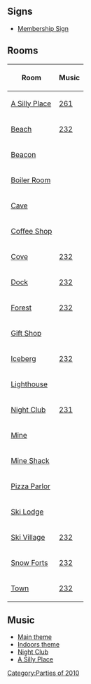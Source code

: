 

==Signs==
*[[Media:AprilFoolsParty2010MembershipOopsAprilFools.swf|Membership Sign]]

==Rooms==
<center>
{|class="wikitable" border="1"
!Room!!Music
|-
|[http://archives.clubpenguinwiki.info/swf.cpcheats.info/rooms/2010/april_fools_party_april/party.swf A Silly Place]||[[Media:Music261.swf|261]]
|-
|[http://archives.clubpenguinwiki.info/swf.cpcheats.info/rooms/2010/april_fools_party_april/beach.swf Beach]||[[Media:Music232.swf|232]]
|-
|[http://archives.clubpenguinwiki.info/swf.cpcheats.info/rooms/2010/april_fools_party_april/beacon.swf Beacon]
|-
|[http://archives.clubpenguinwiki.info/swf.cpcheats.info/rooms/2010/april_fools_party_april/boiler.swf Boiler Room]
|-
|[http://archives.clubpenguinwiki.info/swf.cpcheats.info/rooms/2010/april_fools_party_april/cave.swf Cave]
|-
|[http://archives.clubpenguinwiki.info/swf.cpcheats.info/rooms/2010/april_fools_party_april/coffee.swf Coffee Shop]
|-
|[http://archives.clubpenguinwiki.info/swf.cpcheats.info/rooms/2010/april_fools_party_april/cove.swf Cove]||[[Media:Music232.swf|232]]
|-
|[http://archives.clubpenguinwiki.info/swf.cpcheats.info/rooms/2010/april_fools_party_april/dock.swf Dock]||[[Media:Music232.swf|232]]
|-
|[http://archives.clubpenguinwiki.info/swf.cpcheats.info/rooms/2010/april_fools_party_april/forest.swf Forest]||[[Media:Music232.swf|232]]
|-
|[[Media:AprilFoolsParty2010GiftShop.swf|Gift Shop]]
|-
|[http://archives.clubpenguinwiki.info/swf.cpcheats.info/rooms/2010/april_fools_party_april/berg.swf Iceberg]||[[Media:Music232.swf|232]]
|-
|[http://archive.clubpenguinwiki.info/swf.cpcheats.info/rooms/2010/april_fools_party_april/light.swf Lighthouse]
|-
|[http://archives.clubpenguinwiki.info/swf.cpcheats.info/rooms/2010/april_fools_party_april/dance.swf Night Club]||[[Media:Music231.swf|231]]
|-
|[http://archives.clubpenguinwiki.info/swf.cpcheats.info/rooms/2010/april_fools_party_april/mine.swf Mine]
|-
|[http://archives.clubpenguinwiki.info/swf.cpcheats.info/rooms/2010/april_fools_party_april/shack.swf Mine Shack]
|-
|[http://archive.clubpenguinwiki.info/swf.cpcheats.info/rooms/2010/april_fools_party_april/pizza.swf Pizza Parlor]
|-
|[http://archive.clubpenguinwiki.info/swf.cpcheats.info/rooms/2010/april_fools_party_april/lodge.swf Ski Lodge]
|-
|[http://archives.clubpenguinwiki.info/swf.cpcheats.info/rooms/2010/april_fools_party_april/village.swf Ski Village]||[[Media:Music232.swf|232]]
|-
|[http://archives.clubpenguinwiki.info/swf.cpcheats.info/rooms/2010/april_fools_party_april/forts.swf Snow Forts]||[[Media:Music232.swf|232]]
|-
|[http://archives.clubpenguinwiki.info/swf.cpcheats.info/rooms/2010/april_fools_party_april/town.swf Town]||[[Media:Music232.swf|232]]
|}
</center>

==Music==
*[[Media:Music232.swf|Main theme]]
*[[Media:Music201.swf|Indoors theme]]
*[[Media:Music231.swf|Night Club]]
*[[Media:Music261.swf|A Silly Place]]
{{Parties}}

[[Category:Parties of 2010]]